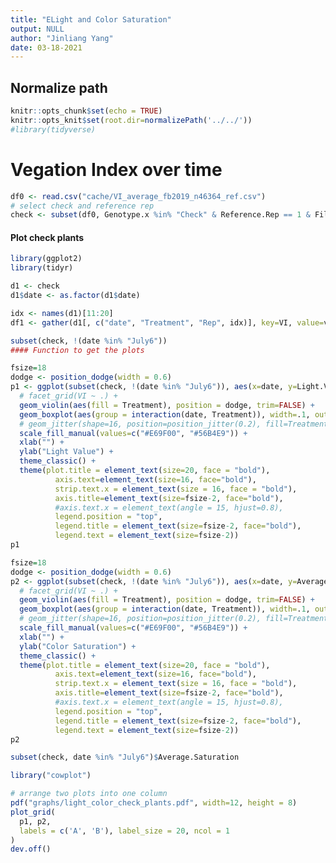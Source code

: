 ```yaml
---
title: "ELight and Color Saturation"
output: NULL
author: "Jinliang Yang"
date: 03-18-2021
---
```


## Normalize path
```r
knitr::opts_chunk$set(echo = TRUE) 
knitr::opts_knit$set(root.dir=normalizePath('../../')) 
#library(tidyverse)
```


# Vegation Index over time

```r
df0 <- read.csv("cache/VI_average_fb2019_n46364_ref.csv")
# select check and reference rep
check <- subset(df0, Genotype.x %in% "Check" & Reference.Rep == 1 & Filter.Type %in% "ExG 131")

```


#### Plot check plants

```r
library(ggplot2)
library(tidyr)

d1 <- check
d1$date <- as.factor(d1$date)

idx <- names(d1)[11:20]
df1 <- gather(d1[, c("date", "Treatment", "Rep", idx)], key=VI, value=value,4:13)

subset(check, !(date %in% "July6"))
#### Function to get the plots

fsize=18
dodge <- position_dodge(width = 0.6)
p1 <- ggplot(subset(check, !(date %in% "July6")), aes(x=date, y=Light.Value)) +
  # facet_grid(VI ~ .) +
  geom_violin(aes(fill = Treatment), position = dodge, trim=FALSE) + 
  geom_boxplot(aes(group = interaction(date, Treatment)), width=.1, outlier.colour=NA, position = dodge) +
  # geom_jitter(shape=16, position=position_jitter(0.2), fill=Treatment) + 
  scale_fill_manual(values=c("#E69F00", "#56B4E9")) +
  xlab("") +
  ylab("Light Value") +
  theme_classic() +
  theme(plot.title = element_text(size=20, face = "bold"), 
          axis.text=element_text(size=16, face="bold"),
          strip.text.x = element_text(size = 16, face = "bold"),
          axis.title=element_text(size=fsize-2, face="bold"),
          #axis.text.x = element_text(angle = 15, hjust=0.8),
          legend.position = "top", 
          legend.title = element_text(size=fsize-2, face="bold"),
          legend.text = element_text(size=fsize-2))
p1

```

```r
fsize=18
dodge <- position_dodge(width = 0.6)
p2 <- ggplot(subset(check, !(date %in% "July6")), aes(x=date, y=Average.Saturation)) +
  # facet_grid(VI ~ .) +
  geom_violin(aes(fill = Treatment), position = dodge, trim=FALSE) + 
  geom_boxplot(aes(group = interaction(date, Treatment)), width=.1, outlier.colour=NA, position = dodge) +
  # geom_jitter(shape=16, position=position_jitter(0.2), fill=Treatment) + 
  scale_fill_manual(values=c("#E69F00", "#56B4E9")) +
  xlab("") +
  ylab("Color Saturation") +
  theme_classic() +
  theme(plot.title = element_text(size=20, face = "bold"), 
          axis.text=element_text(size=16, face="bold"),
          strip.text.x = element_text(size = 16, face = "bold"),
          axis.title=element_text(size=fsize-2, face="bold"),
          #axis.text.x = element_text(angle = 15, hjust=0.8),
          legend.position = "top", 
          legend.title = element_text(size=fsize-2, face="bold"),
          legend.text = element_text(size=fsize-2))
p2

subset(check, date %in% "July6")$Average.Saturation
```


```r
library("cowplot")

# arrange two plots into one column
pdf("graphs/light_color_check_plants.pdf", width=12, height = 8)
plot_grid(
  p1, p2,
  labels = c('A', 'B'), label_size = 20, ncol = 1
)
dev.off()
```
